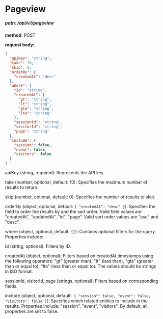 # Pageview

##### path: /api/v1/pageview

**method:** POST

**request body:**

```json
{
  "apiKey": "string",
  "take": 10,
  "skip": 0,
  "orderBy": {
    "createdAt": "desc"
  },
  "where": {
    "id": "string",
    "createdAt": {
      "gt": "string",
      "lt": "string",
      "gte": "string",
      "lte": "string"
    },
    "sessionId": "string",
    "visitorId": "string",
    "page": "string"
  },
  "include": {
    "session": false,
    "event": false,
    "visitors": false
  }
}
```

apiKey (string, required): Represents the API key.

take (number, optional, default: 10): Specifies the maximum number of results to return.

skip (number, optional, default: 0): Specifies the number of results to skip.

orderBy (object, optional, default: `{ "createdAt": "desc" }`): Specifies the field to order the results by and the sort order. Valid field values are "createdAt", "updatedAt", "id", "page". Valid sort order values are "asc" and "desc".

where (object, optional, default: `{}`): Contains optional filters for the query. Properties include:

id (string, optional): Filters by ID.

createdAt (object, optional): Filters based on createdAt timestamps using the following operators: "gt" (greater than), "lt" (less than), "gte" (greater than or equal to), "lte" (less than or equal to). The values should be strings in ISO format.

sessionId, visitorId, page (strings, optional): Filters based on corresponding fields.

include (object, optional, default:` { "session": false, "event": false, "visitors": false }`): Specifies which related entities to include in the results. Properties include: "session", "event", "visitors". By default, all properties are set to false.
